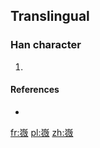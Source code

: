 ==Translingual==

===Han character===
{{Han char|rn=46|rad=山|as=13|sn=16|four=|canj=山竹人大 (UHOK)}}

# {{defn|Han|sort=山13}}

====References====
* {{Han ref|kx=0321.081|hdz=10801.041|uh=5DB6|ud=23990}}

[[fr:嶶]]
[[pl:嶶]]
[[zh:嶶]]